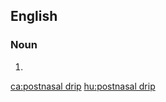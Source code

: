 ==English==
{{wikipedia|post-nasal drip}}
===Noun===
{{en-noun}}

# {{alternative spelling of|post-nasal drip|lang=en}}

[[ca:postnasal drip]]
[[hu:postnasal drip]]